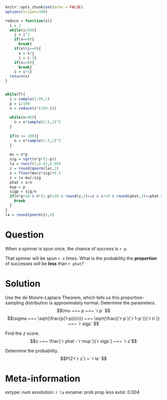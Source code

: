 ```r
knitr::opts_chunk$set(echo = FALSE)
options(scipen=100)

reduce = function(x){
  i = 2
  while(i<50){
    j = i^2 
    if(x==0){
      break}
    if(x%%j==0){
      x = x/j
      i = i-1}
    if(x==0){
      break}
    i = i+1}
  return(x)
}


while(T){
  i = sample(1:99,1)
  p = i/100
  n = reduce(i*(100-i))
  
  while(n<40){
    n = n*sample(2:5,1)^2
  }
  
  if(n <= 100){
    n = n*sample(1:3,1)^2
  }
  
  mu = n*p
  sig = sqrt(n*p*(1-p))
  la = runif(1,0.01,0.99)
  z = round(qnorm(la),2)
  x = floor(mu+z*sig)+0.5
  z = (x-mu)/sig
  phat = x/n
  mup = p
  sigp = sig/n
  if(n*p>10 & n*(1-p)>10 & round(z,2)==z & z!=0 & round(phat,3)==phat & round(sigp,3)==sigp){
    break
  }
}
la = round(pnorm(z),4)
```

Question
========

When a spinner is spun once, the chance of success is `r p`.

That spinner will be spun `r n` times. What is the probability the **proportion** of successes will be **less** than `r phat`?


Solution
========

Use the de Moivre-Laplace Theorem, which tells us this proportion-sampling distribution is approximately normal. Determine the parameters.
$$\mu ~=~ p ~=~ `r p` $$
$$\sigma ~=~ \sqrt{\frac{p(1-p)}{n}} ~=~ \sqrt{\frac{(`r p`)(`r 1-p`)}{`r n`}} ~=~ `r sigp` $$

Find the $z$ score.
$$z ~=~ \frac{`r phat`-`r mup`}{`r sigp`} ~=~ `r z`$$

Determine the probability.
$$P(Z<`r z`) = `r la` $$





Meta-information
================
extype: num
exsolution: `r la`
exname: prob prop less
extol: 0.004
